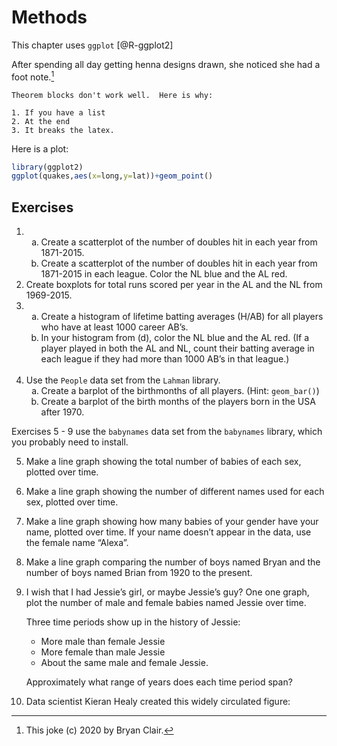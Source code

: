 # Methods

This chapter uses `ggplot` [@R-ggplot2]

\index{ggplot}\index{quakes}

After spending all day getting henna designs drawn, she noticed she had a foot note.[^henna]

[^henna]: This joke (c) 2020 by Bryan Clair.

```theorem
Theorem blocks don't work well.  Here is why:

1. If you have a list
2. At the end
3. It breaks the latex.

```

Here is a plot:
```r
library(ggplot2)
ggplot(quakes,aes(x=long,y=lat))+geom_point()
```

## Exercises {-}
@doubles.
    a. Create a scatterplot of the number of doubles hit in each year from 1871-2015.
    b. Create a scatterplot of the number of doubles hit in each year from 1871-2015 in each league. Color the NL blue and the AL red.
@totalruns. Create boxplots for total runs scored per year in the AL and the NL from 1969-2015. 
@lifeba.
    a. Create a histogram of lifetime batting averages (H/AB) for all players who have at least 1000 career AB's. 
    b. In your histogram from (d), color the NL blue and the AL red. (If a player played in both the AL and NL, count their batting average in each league if they had more than 1000 AB's in that league.)
    
    &nbsp;
@birthmonth. Use the `People` data set from the `Lahman` library.
    a. Create a barplot of the birthmonths of all players. (Hint: `geom_bar()`)
    b. Create a barplot of the birth months of the players born in the USA after 1970.

Exercises @babycount - @jessie use the `babynames` data set from the `babynames` library, which you probably need to install.

@babycount. Make a line graph showing the total number of babies of each sex, plotted over time.
@namescount. Make a line graph showing the number of different names used for each sex, plotted over time.
@yourname. Make a line graph showing how many babies of your gender have your name, plotted over time.  If your name doesn't appear in the data, use the female name "Alexa".
@bryan. Make a line graph comparing the number of boys named Bryan and the number of boys named Brian from 1920 to the present.
@jessie. I wish that I had Jessie's girl, or maybe Jessie's guy? One one graph, plot the number of male and female babies named Jessie over time.

    Three time periods show up in the history of Jessie:

    - More male than female Jessie
    - More female than male Jessie
    - About the same male and female Jessie.
    
    Approximately what range of years does each time period span?

@assaults. Data scientist Kieran Healy created this widely circulated figure:
